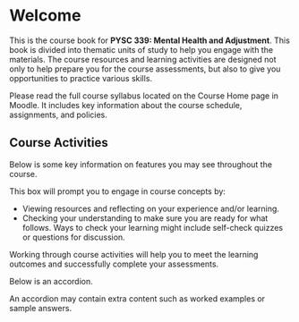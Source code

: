 # Welcome {.unnumbered}

This is the course book for **PYSC 339: Mental Health and Adjustment**. This book is divided into thematic units of study to help you engage with the materials. The course resources and learning activities are designed not only to help prepare you for the course assessments, but also to give you opportunities to practice various skills.

::: {.note icon="true"}

Please read the full course syllabus located on the Course Home page in Moodle. It includes key information about the course schedule, assignments, and policies. 

:::

## Course Activities {.unnumbered}

Below is some key information on features you may see throughout the course.

::: {.learning-activity}

This box will prompt you to engage in course concepts by:

- Viewing resources and reflecting on your experience and/or learning. 
- Checking your understanding to make sure you are ready for what follows. Ways to check your learning might include self-check quizzes or questions for discussion.

::: {.note icon="true"}

Working through course activities will help you to meet the learning outcomes and successfully complete your assessments.

:::

:::

Below is an accordion.

::: {.accordion title="This is an accordion. Click/tap this banner to show/hide the content."}

An accordion may contain extra content such as worked examples or sample answers.

:::
